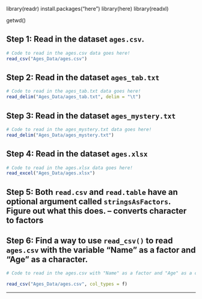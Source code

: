 library(readr)
install.packages("here")
library(here)
library(readxl)

getwd()

## Step 1: Read in the dataset `ages.csv`.

```r
# Code to read in the ages.csv data goes here! 
read_csv("Ages_Data/ages.csv")


```

## Step 2: Read in the dataset `ages_tab.txt`

```r
# Code to read in the ages_tab.txt data goes here! 
read_delim("Ages_Data/ages_tab.txt", delim = "\t")

```

## Step 3: Read in the dataset `ages_mystery.txt`

```r
# Code to read in the ages_mystery.txt data goes here! 
read_delim("Ages_Data/ages_mystery.txt")

```

## Step 4: Read in the dataset `ages.xlsx`

```r
# Code to read in the ages.xlsx data goes here! 
read_excel("Ages_Data/ages.xlsx")

```

## Step 5: Both `read.csv` and `read.table` have an optional argument called `stringsAsFactors`. Figure out what this does. -- converts character to factors

## Step 6: Find a way to use `read_csv()` to read `ages.csv` with the variable "Name" as a factor and "Age" as a character.

```r
# Code to read in the ages.csv with "Name" as a factor and "Age" as a character goes here! 

read_csv("Ages_Data/ages.csv", col_types = f)


```

------------------------------------------------------------------------
